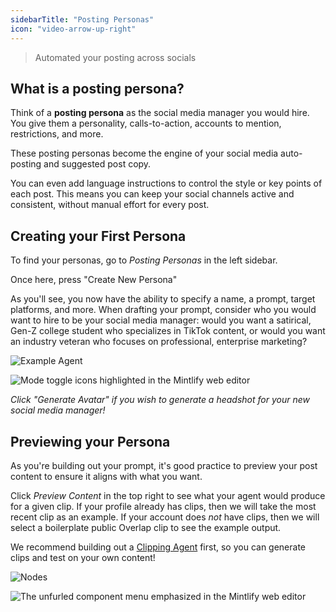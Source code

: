 ```yaml
---
sidebarTitle: "Posting Personas"
icon: "video-arrow-up-right"
---
```


> Automated your posting across socials

## What is a posting persona?

Think of a **posting persona** as the social media manager you would hire. You give them a personality, calls-to-action, accounts to mention, restrictions, and more.

These posting personas become the engine of your social media auto-posting and suggested post copy.

You can even add language instructions to control the style or key points of each post. This means you can keep your social channels active and consistent, without manual effort for every post.

## Creating your First Persona

To find your personas, go to _Posting Personas_ in the left sidebar.

Once here, press "Create New Persona"

As you'll see, you now have the ability to specify a name, a prompt, target platforms, and more. When drafting your prompt, consider who you would want to hire to be your social media manager: would you want a satirical, Gen-Z college student who specializes in TikTok content, or would you want an industry veteran who focuses on professional, enterprise marketing?

<Frame>
  <img
    src="/agentCreate.png"
    alt="Example Agent"
    className="block dark:hidden mx-auto"
    title="Example Agent"
    style={{ width:"99%" }}
  />

  <img
    src="https://mintlify.s3.us-west-1.amazonaws.com/mintlify/images/editor/mode-toggle-dark.png"
    alt="Mode toggle icons highlighted in the Mintlify web editor"
    className="hidden dark:block"
  />
</Frame>

_Click "Generate Avatar" if you wish to generate a headshot for your new social media manager\!_

## Previewing your Persona

As you're building out your prompt, it's good practice to preview your post content to ensure it aligns with what you want.

Click _Preview Content_ in the top right to see what your agent would produce for a given clip. If your profile already has clips, then we will take the most recent clip as an example. If your account does _not_ have clips, then we will select a boilerplate public Overlap clip to see the example output.

We recommend building out a [Clipping Agent](/essentials/workflows) first, so you can generate clips and test on your own content\!

<Frame>
  <img
    src="/agentPreview.png"
    alt="Nodes"
    className="block dark:hidden mx-auto"
    title="Nodes"
    style={{ width:"98%" }}
  />

  <img
    src="https://mintlify.s3.us-west-1.amazonaws.com/mintlify/images/editor/component-menu-dark.png"
    alt="The unfurled component menu emphasized in the Mintlify web editor"
    className="hidden dark:block"
  />
</Frame>

## 